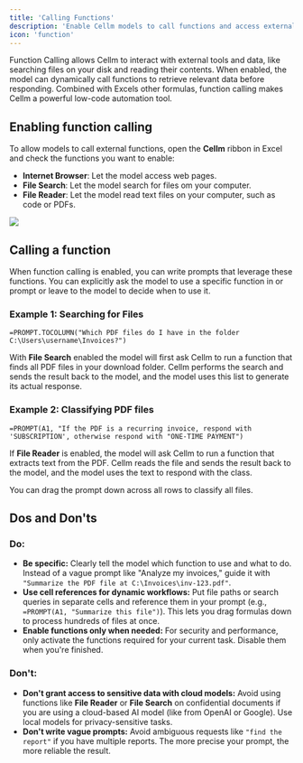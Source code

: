 ```yaml
---
title: 'Calling Functions'
description: 'Enable Cellm models to call functions and access external data'
icon: 'function'
---
```


Function Calling allows Cellm to interact with external tools and data, like searching files on your disk and reading their contents. When enabled, the model can dynamically call functions to retrieve relevant data before responding. Combined with Excels other formulas, function calling makes Cellm a powerful low-code automation tool.

## Enabling function calling
To allow models to call external functions, open the **Cellm** ribbon in Excel and check the functions you want to enable:

- **Internet Browser**: Let the model access web pages.
- **File Search**: Let the model search for files om your computer.
- **File Reader**: Let the model read text files on your computer, such as code or PDFs.

<Frame>
  <img src="https://assets.getcellm.com/docs/images/models/function-calling.png" />
</Frame>

## Calling a function
When function calling is enabled, you can write prompts that leverage these functions. You can explicitly ask the model to use a specific function in or prompt or leave to the model to decide when to use it.

### Example 1: Searching for Files

```excel
=PROMPT.TOCOLUMN("Which PDF files do I have in the folder C:\Users\username\Invoices?")
```

With **File Search** enabled the model will first ask Cellm to run a function that finds all PDF files in your download folder. Cellm performs the search and sends the result back to the model, and the model uses this list to generate its actual response.

### Example 2: Classifying PDF files
```excel
=PROMPT(A1, "If the PDF is a recurring invoice, respond with 'SUBSCRIPTION', otherwise respond with "ONE-TIME PAYMENT")
```
If **File Reader** is enabled, the model will ask Cellm to run a function that extracts text from the PDF. Cellm reads the file and sends the result back to the model, and the model uses the text to respond with the class.

You can drag the prompt down across all rows to classify all files.

## Dos and Don'ts
### Do:
- **Be specific:** Clearly tell the model which function to use and what to do. Instead of a vague prompt like "Analyze my invoices," guide it with `"Summarize the PDF file at C:\Invoices\inv-123.pdf"`.
- **Use cell references for dynamic workflows:** Put file paths or search queries in separate cells and reference them in your prompt (e.g., `=PROMPT(A1, "Summarize this file")`). This lets you drag formulas down to process hundreds of files at once.
- **Enable functions only when needed:** For security and performance, only activate the functions required for your current task. Disable them when you're finished.

### Don't:
- **Don't grant access to sensitive data with cloud models:** Avoid using functions like **File Reader** or **File Search** on confidential documents if you are using a cloud-based AI model (like from OpenAI or Google). Use local models for privacy-sensitive tasks.
- **Don't write vague prompts:** Avoid ambiguous requests like `"find the report"` if you have multiple reports. The more precise your prompt, the more reliable the result.



